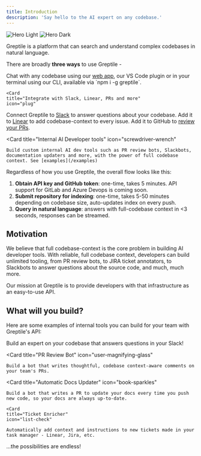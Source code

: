 ```yaml
---
title: Introduction
description: 'Say hello to the AI expert on any codebase.'
---
```


<img
  className="block dark:hidden"
  src="/images/hero-light.svg"
  alt="Hero Light"
/>
<img
  className="hidden dark:block"
  src="/images/hero-dark.svg"
  alt="Hero Dark"
/>

Greptile is a platform that can search and understand complex codebases in natural language.

There are broadly **three ways** to use Greptile -

<CardGroup cols={3}>
  <Card
    title="LLM-powered codebase Q&A"
    icon="messages-question"
  >
    Chat with any codebase using our <a href="https://app.greptile.com">web app</a>, our VS Code plugin or in your terminal using our CLI, available via `npm i -g greptile`.
  </Card>

    <Card
    title="Integrate with Slack, Linear, PRs and more"
    icon="plug"
  >
  Connect Greptile to [Slack](/apps/slackbot) to answer questions about your codebase. Add it to [Linear](/apps/linear) to add codebase-context to every issue. Add it to GitHub to [review your PRs](/apps/github-pr). 
 </Card>

  <Card
    title="Internal AI Developer tools"
    icon="screwdriver-wrench"
  >
    Build custom internal AI dev tools such as PR review bots, Slackbots, documentation updaters and more, with the power of full codebase context. See [examples](/examples)
  </Card>
</CardGroup>

Regardless of how you use Greptile, the overall flow looks like this:

1. **Obtain API key and GitHub token**: one-time, takes 5 minutes. API support for GitLab and Azure Devops is coming soon.
2. **Submit repository for indexing**: one-time, takes 5-50 minutes depending on codebase size, auto-updates index on every push.
3. **Query in natural language**: answers with full-codebase context in \<3 seconds, responses can be streamed.

## Motivation

We believe that full codebase-context is the core problem in building AI developer tools. With reliable, full codebase context, developers can build unlimited tooling, from PR review bots, to JIRA ticket annotators, to Slackbots to answer questions about the source code, and much, much more.

Our mission at Greptile is to provide developers with that infrastructure as an easy-to-use API.

## What will you build?

Here are some examples of internal tools you can build for your team with Greptile's API:

<CardGroup cols={2}>
  <Card
    title="Codebase Expert Slackbot"
    icon="slack"
  >
    Build an expert on your codebase that answers questions in your Slack!
  </Card>

  <Card
    title="PR Review Bot"
    icon="user-magnifying-glass"
  >
    Build a bot that writes thoughtful, codebase context-aware comments on your team's PRs.
  </Card>

  <Card
    title="Automatic Docs Updater"
    icon="book-sparkles"
  >
    Build a bot that writes a PR to update your docs every time you push new code, so your docs are always up-to-date.
  </Card>

    <Card
    title="Ticket Enricher"
    icon="list-check"
  >
    Automatically add context and instructions to new tickets made in your task manager - Linear, Jira, etc.
  </Card>

</CardGroup>
...the possibilities are endless!
